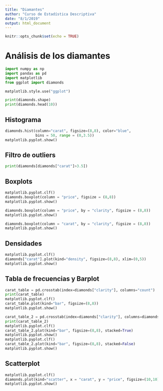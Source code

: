 ```yaml
---
title: "Diamantes"
author: "Curso de Estadística Descriptiva"
date: "8/1/2019"
output: html_document
---
```


```r
knitr::opts_chunk$set(echo = TRUE)
```

# Análisis de los diamantes

```python
import numpy as np
import pandas as pd
import matplotlib
from ggplot import diamonds

matplotlib.style.use("ggplot")

print(diamonds.shape)
print(diamonds.head(10))
```

## Histograma
```python
diamonds.hist(column="carat", figsize=(8,8), color="blue", 
              bins = 50, range = (0,3.5))
matplotlib.pyplot.show()
```

## Filtro de outliers
```python
print(diamonds[diamonds["carat"]>3.5])
```

## Boxplots
```python
matplotlib.pyplot.clf()
diamonds.boxplot(column = "price", figsize = (8,8))
matplotlib.pyplot.show()
```

```python
diamonds.boxplot(column = "price", by = "clarity", figsize = (8,8))
matplotlib.pyplot.show()
```

```python
diamonds.boxplot(column = "carat", by = "clarity", figsize = (8,8))
matplotlib.pyplot.show()
```

## Densidades
```python
matplotlib.pyplot.clf()
diamonds["carat"].plot(kind="density", figsize=(8,8), xlim=(0,5))
matplotlib.pyplot.show()
```

## Tabla de frecuencias y Barplot
```python
carat_table = pd.crosstab(index=diamonds["clarity"], columns="count")
print(carat_table)
matplotlib.pyplot.clf()
carat_table.plot(kind="bar", figsize=(8,8))
matplotlib.pyplot.show()
```

```python
carat_table_2 = pd.crosstab(index=diamonds["clarity"], columns=diamonds["color"])
print(carat_table_2)
matplotlib.pyplot.clf()
carat_table_2.plot(kind="bar", figsize=(8,8), stacked=True)
matplotlib.pyplot.show()
matplotlib.pyplot.clf()
carat_table_2.plot(kind="bar", figsize=(8,8), stacked=False)
matplotlib.pyplot.show()
```

## Scatterplot
```python
matplotlib.pyplot.clf()
diamonds.plot(kind="scatter", x = "carat", y = "price", figsize=(10,10), ylim=(0,20000), xlim = (0,6), alpha = 0.1)
matplotlib.pyplot.show()
```

